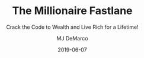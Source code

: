 ---
title: "The Millionaire Fastlane"
subtitle: "Crack the Code to Wealth and Live Rich for a Lifetime!"
author: 'MJ DeMarco'
date: 2019-06-07
tags: ['Book']
excerpt: "I used to think I wasn't made to be an entrepreneur or business owner. That I was somehow genetically incapable of doing that, or that I didn't have the education and connections to start a business. I didn't want to read this book at first, because of the title and my misconception about what I was capable of. This book has, however, changed my mind and life. MJ explains very clearly what you have to do to become a millionaire. It felt so intuitive and right. I even read it a second time a few months later, when his message settled in my mind and I could get practical."
cover: 'millionaire-fastlane.jpg'
links:
  amazon: "B004BDOUAI"
  goodreads: '18872437-the-millionaire-fastlane'
  kobo: "the-millionaire-fastlane-crack-the-code-to-wealth-and-live-rich-for-a-lifetime"
id:
  asin: 'B004BDOUAI'
  isbn: '9780984358106'
published: true
---